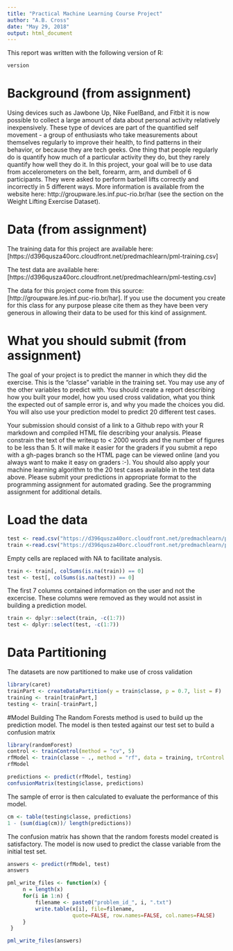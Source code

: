 ```yaml
---
title: "Practical Machine Learning Course Project"
author: "A.B. Cross"
date: "May 29, 2018"
output: html_document
---
```


This report was written with the following version of R:
```r
version
```

# Background (from assignment)
Using devices such as Jawbone Up, Nike FuelBand, and Fitbit it is now possible to collect a large amount of data about personal activity relatively inexpensively. These type of devices are part of the quantified self movement - a group of enthusiasts who take measurements about themselves regularly to improve their health, to find patterns in their behavior, or because they are tech geeks. One thing that people regularly do is quantify how much of a particular activity they do, but they rarely quantify how well they do it. In this project, your goal will be to use data from accelerometers on the belt, forearm, arm, and dumbell of 6 participants. They were asked to perform barbell lifts correctly and incorrectly in 5 different ways. More information is available from the website here: http://groupware.les.inf.puc-rio.br/har (see the section on the Weight Lifting Exercise Dataset).

# Data (from assignment)
The training data for this project are available here: [https://d396qusza40orc.cloudfront.net/predmachlearn/pml-training.csv]

The test data are available here: [https://d396qusza40orc.cloudfront.net/predmachlearn/pml-testing.csv]

The data for this project come from this source: [http://groupware.les.inf.puc-rio.br/har]. If you use the document you create for this class for any purpose please cite them as they have been very generous in allowing their data to be used for this kind of assignment.

# What you should submit (from assignment)
The goal of your project is to predict the manner in which they did the exercise. This is the “classe” variable in the training set. You may use any of the other variables to predict with. You should create a report describing how you built your model, how you used cross validation, what you think the expected out of sample error is, and why you made the choices you did. You will also use your prediction model to predict 20 different test cases.

Your submission should consist of a link to a Github repo with your R markdown and compiled HTML file describing your analysis. Please constrain the text of the writeup to < 2000 words and the number of figures to be less than 5. It will make it easier for the graders if you submit a repo with a gh-pages branch so the HTML page can be viewed online (and you always want to make it easy on graders :-).
You should also apply your machine learning algorithm to the 20 test cases available in the test data above. Please submit your predictions in appropriate format to the programming assignment for automated grading. See the programming assignment for additional details.




# Load the data
```r
test <- read.csv("https://d396qusza40orc.cloudfront.net/predmachlearn/pml-testing.csv", na.strings=c("NA","#DIV/0!",""))
train <-read.csv("https://d396qusza40orc.cloudfront.net/predmachlearn/pml-training.csv", na.strings=c("NA","#DIV/0!",""))

```
Empty cells are replaced with NA to facilitate analysis.
```r
train <- train[, colSums(is.na(train)) == 0] 
test <- test[, colSums(is.na(test)) == 0] 
```
The first 7 columns contained information on the user and not the excercise. These columns were removed as they would not assist in building a prediction model.
```r
train <- dplyr::select(train, -c(1:7))
test <- dplyr::select(test, -c(1:7))
```

# Data Partitioning
The datasets are now partitioned to make use of cross validation

```r
library(caret)
trainPart <- createDataPartition(y = train$classe, p = 0.7, list = F)
training <- train[trainPart,]
testing <- train[-trainPart,]
```

#Model Building
The Random Forests method is used to build up the prediction model. The model is then tested against our test set to build a confusion matrix
```r
library(randomForest)
control <- trainControl(method = "cv", 5)
rfModel <- train(classe ~ ., method = "rf", data = training, trControl = control, ntree = 150)
rfModel
```





```r
predictions <- predict(rfModel, testing)
confusionMatrix(testing$classe, predictions)
```

The sample of error is then calculated to evaluate the performance of this model.

```r
cm <- table(testing$classe, predictions)
1 - (sum(diag(cm))/ length(predictions))
```

The confusion matrix has shown that the random forests model created is satisfactory. The model is now used to predict the classe variable from the initial test set.
```r
answers <- predict(rfModel, test)
answers

pml_write_files <- function(x) {
     n = length(x)
     for(i in 1:n) {
         filename <- paste0("problem_id_", i, ".txt")
         write.table(x[i], file=filename, 
                     quote=FALSE, row.names=FALSE, col.names=FALSE)
     }
 }

pml_write_files(answers)
```
